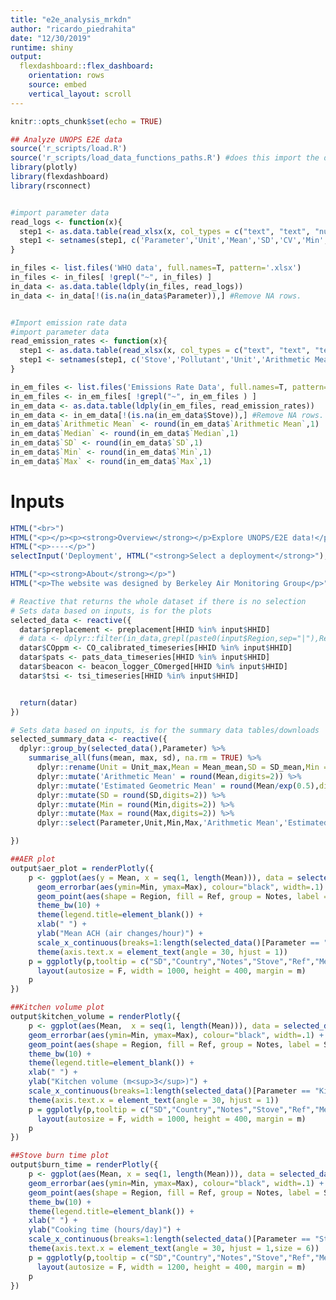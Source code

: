 ```yaml
---
title: "e2e_analysis_mrkdn"
author: "ricardo_piedrahita"
date: "12/30/2019"
runtime: shiny
output:
  flexdashboard::flex_dashboard:
    orientation: rows
    source: embed
    vertical_layout: scroll
---
```


```r
knitr::opts_chunk$set(echo = TRUE)

## Analyze UNOPS E2E data
source('r_scripts/load.R')
source('r_scripts/load_data_functions_paths.R') #does this import the data??
library(plotly)
library(flexdashboard)
library(rsconnect)


#import parameter data
read_logs <- function(x){
  step1 <- as.data.table(read_xlsx(x, col_types = c("text", "text", "numeric", "numeric", "numeric", "numeric", "numeric", "numeric", "text", "text", "text", "text", "text","text","text","text")))
  step1 <- setnames(step1, c('Parameter','Unit','Mean','SD','CV','Min','Max','Sample Size','Reference','Region','Country','Location','Density','Stove','Ref','Notes'))
}

in_files <- list.files('WHO data', full.names=T, pattern='.xlsx')
in_files <- in_files[ !grepl("~", in_files) ]
in_data <- as.data.table(ldply(in_files, read_logs))
in_data <- in_data[!(is.na(in_data$Parameter)),] #Remove NA rows.


#Import emission rate data
#import parameter data
read_emission_rates <- function(x){
  step1 <- as.data.table(read_xlsx(x, col_types = c("text", "text", "text", "numeric", "numeric", "numeric", "numeric", "numeric", "numeric", "text", "text", "text", "text","text")))
  step1 <- setnames(step1, c('Stove','Pollutant','Unit','Arithmetic Mean','Median','SD','Min','Max','Sample Size','Sample Type','Fuel','Reference','Notes','Short Ref'))
}

in_em_files <- list.files('Emissions Rate Data', full.names=T, pattern='.xlsx')
in_em_files <- in_em_files[ !grepl("~", in_em_files ) ]
in_em_data <- as.data.table(ldply(in_em_files, read_emission_rates))
in_em_data <- in_em_data[!(is.na(in_em_data$Stove)),] #Remove NA rows.
in_em_data$`Arithmetic Mean` <- round(in_em_data$`Arithmetic Mean`,1)
in_em_data$`Median` <- round(in_em_data$`Median`,1)
in_em_data$`SD` <- round(in_em_data$`SD`,1)
in_em_data$`Min` <- round(in_em_data$`Min`,1)
in_em_data$`Max` <- round(in_em_data$`Max`,1)


```

Inputs {.sidebar}
=====================================
```r
HTML("<br>")
HTML("<p></p><p><strong>Overview</strong></p>Explore UNOPS/E2E data!</p>")
HTML("<p>----</p>")
selectInput('Deployment', HTML("<strong>Select a deployment</strong>"), choices = unique(preplacement[, HHID]), selected =NULL, multiple = FALSE, selectize = FALSE, width = NULL, size = NULL)

HTML("<p><strong>About</strong></p>")
HTML("<p>The website was designed by Berkeley Air Monitoring Group</p>")
```


```r
# Reactive that returns the whole dataset if there is no selection
# Sets data based on inputs, is for the plots
selected_data <- reactive({
  datar$preplacement <- preplacement[HHID %in% input$HHID]
  # data <- dplyr::filter(in_data,grepl(paste0(input$Region,sep="|"),Region ))
  datar$COppm <- CO_calibrated_timeseries[HHID %in% input$HHID]
  datar$pats <- pats_data_timeseries[HHID %in% input$HHID]
  datar$beacon <- beacon_logger_COmerged[HHID %in% input$HHID]
  datar$tsi <- tsi_timeseries[HHID %in% input$HHID]


  return(datar)
})

# Sets data based on inputs, is for the summary data tables/downloads
selected_summary_data <- reactive({
  dplyr::group_by(selected_data(),Parameter) %>%
    summarise_all(funs(mean, max, sd), na.rm = TRUE) %>%
      dplyr::rename(Unit = Unit_max,Mean = Mean_mean,SD = SD_mean,Min = Min_mean,Max = Max_mean) %>%
      dplyr::mutate('Arithmetic Mean' = round(Mean,digits=2)) %>%
      dplyr::mutate('Estimated Geometric Mean' = round(Mean/exp(0.5),digits=2)) %>% #Conversion from arithmetic to geometric mean assuming it follows a standard lognormal distribution.
      dplyr::mutate(SD = round(SD,digits=2)) %>%
      dplyr::mutate(Min = round(Min,digits=2)) %>%
      dplyr::mutate(Max = round(Max,digits=2)) %>%
      dplyr::select(Parameter,Unit,Min,Max,'Arithmetic Mean','Estimated Geometric Mean',SD)

})

##AER plot
output$aer_plot = renderPlotly({
    p <- ggplot(aes(y = Mean, x = seq(1, length(Mean))), data = selected_data()[Parameter == "Air exchange rate"] ) + 
      geom_errorbar(aes(ymin=Min, ymax=Max), colour="black", width=.1) +
      geom_point(aes(shape = Region, fill = Ref, group = Notes, label = SD, label2 = Stove), alpha=0.75, size=4) + 
      theme_bw(10) +
      theme(legend.title=element_blank()) +
      xlab(" ") +
      ylab("Mean ACH (air changes/hour)") +
      scale_x_continuous(breaks=1:length(selected_data()[Parameter == "Air exchange rate"]$Mean), labels= selected_data()[Parameter == "Air exchange rate"]$Country) +
      theme(axis.text.x = element_text(angle = 30, hjust = 1))
    p = ggplotly(p,tooltip = c("SD","Country","Notes","Stove","Ref","Mean")) %>% 
      layout(autosize = F, width = 1000, height = 400, margin = m)
    p
})

##Kitchen volume plot
output$kitchen_volume = renderPlotly({
    p <- ggplot(aes(Mean,  x = seq(1, length(Mean))), data = selected_data()[Parameter == "Kitchen volume"]) + 
    geom_errorbar(aes(ymin=Min, ymax=Max), colour="black", width=.1) +
    geom_point(aes(shape = Region, fill = Ref, group = Notes, label = SD, label2 = Stove), alpha=0.75, size=4) + 
    theme_bw(10) +
    theme(legend.title=element_blank()) +
    xlab(" ") +
    ylab("Kitchen volume (m<sup>3</sup>)") +
    scale_x_continuous(breaks=1:length(selected_data()[Parameter == "Kitchen volume"]$Mean), labels= selected_data()[Parameter == "Kitchen volume"]$Country) +
    theme(axis.text.x = element_text(angle = 30, hjust = 1)) 
    p = ggplotly(p,tooltip = c("SD","Country","Notes","Stove","Ref","Mean")) %>% 
      layout(autosize = F, width = 1000, height = 400, margin = m)
    p
})

##Stove burn time plot
output$burn_time = renderPlotly({
    p <- ggplot(aes(Mean, x = seq(1, length(Mean))), data = selected_data()[Parameter == "Stove burn time"]) +
    geom_errorbar(aes(ymin=Min, ymax=Max), colour="black", width=.1) +
    geom_point(aes(shape = Region, fill = Ref, group = Notes, label = SD, label2 = Stove), alpha=0.75, size=4) + 
    theme_bw(10) +
    theme(legend.title=element_blank()) +
    xlab(" ") +
    ylab("Cooking time (hours/day)") +
    scale_x_continuous(breaks=1:length(selected_data()[Parameter == "Stove burn time"]$Mean), labels= selected_data()[Parameter == "Stove burn time"]$Country) +
    theme(axis.text.x = element_text(angle = 30, hjust = 1,size = 6))
    p = ggplotly(p,tooltip = c("SD","Country","Notes","Stove","Ref","Mean")) %>% 
      layout(autosize = F, width = 1200, height = 400, margin = m)
    p
})
```


